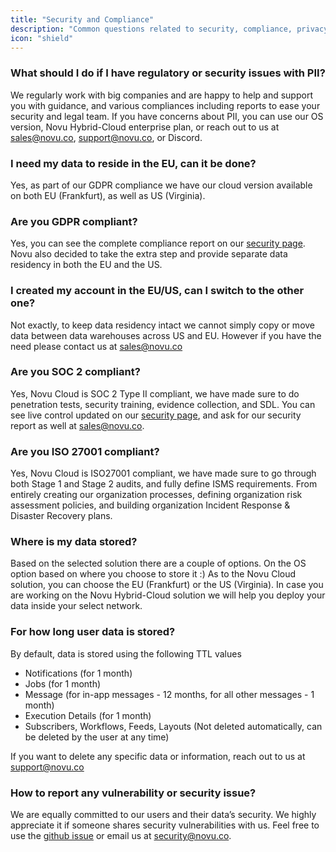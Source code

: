 ```yaml
---
title: "Security and Compliance"
description: "Common questions related to security, compliance, privacy policy and terms and conditions"
icon: "shield"
---
```


### What should I do if I have regulatory or security issues with PII?

We regularly work with big companies and are happy to help and support you with guidance, and various compliances including reports to ease your security and legal team. If you have concerns about PII, you can use our OS version, Novu Hybrid-Cloud enterprise plan, or reach out to us at sales@novu.co, support@novu.co, or Discord.

### I need my data to reside in the EU, can it be done?

Yes, as part of our GDPR compliance we have our cloud version available on both EU (Frankfurt), as well as US (Virginia).

### Are you GDPR compliant?

Yes, you can see the complete compliance report on our [security page](https://trust.novu.co/). Novu also decided to take the extra step and provide separate data residency in both the EU and the US.

### I created my account in the EU/US, can I switch to the other one?

Not exactly, to keep data residency intact we cannot simply copy or move data between data warehouses across US and EU. However if you have the need please contact us at sales@novu.co

### Are you SOC 2 compliant?

Yes, Novu Cloud is SOC 2 Type II compliant, we have made sure to do penetration tests, security training, evidence collection, and SDL. You can see live control updated on our [security page](https://trust.novu.co/), and ask for our security report as well at sales@novu.co.

### Are you ISO 27001 compliant?

Yes, Novu Cloud is ISO27001 compliant, we have made sure to go through both Stage 1 and Stage 2 audits, and fully define ISMS requirements. From entirely creating our organization processes, defining organization risk assessment policies, and building organization Incident Response & Disaster Recovery plans.

### Where is my data stored?

Based on the selected solution there are a couple of options. On the OS option based on where you choose to store it :) As to the Novu Cloud solution, you can choose the EU (Frankfurt) or the US (Virginia). In case you are working on the Novu Hybrid-Cloud solution we will help you deploy your data inside your select network.

### For how long user data is stored?

By default, data is stored using the following TTL values

- Notifications (for 1 month)
- Jobs (for 1 month)
- Message (for in-app messages - 12 months, for all other messages - 1 month)
- Execution Details (for 1 month)
- Subscribers, Workflows, Feeds, Layouts (Not deleted automatically, can be deleted by the user at any time)

If you want to delete any specific data or information, reach out to us at support@novu.co

### How to report any vulnerability or security issue?

We are equally committed to our users and their data’s security. We highly appreciate it if someone shares security vulnerabilities with us. Feel free to use the [github issue](https://github.com/novuhq/novu/security/advisories/new) or email us at security@novu.co.
